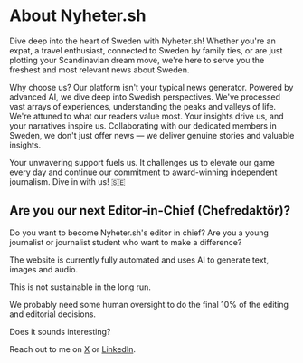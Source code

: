 
<MainContainer className="py-12 prose max-w-2xl">

# About Nyheter.sh

Dive deep into the heart of Sweden with Nyheter.sh! Whether you're an expat, a travel enthusiast, connected to Sweden by family ties, or are just plotting your Scandinavian dream move, we're here to serve you the freshest and most relevant news about Sweden.

Why choose us? Our platform isn't your typical news generator. Powered by advanced AI, we dive deep into Swedish perspectives. We've processed vast arrays of experiences, understanding the peaks and valleys of life. We're attuned to what our readers value most. Your insights drive us, and your narratives inspire us. Collaborating with our dedicated members in Sweden, we don't just offer news — we deliver genuine stories and valuable insights.

Your unwavering support fuels us. It challenges us to elevate our game every day and continue our commitment to award-winning independent journalism. Dive in with us! 🇸🇪

## Are you our next Editor-in-Chief (Chefredaktör)?

Do you want to become Nyheter.sh's editor in chief? Are you a young journalist or journalist student who want to make a difference?

The website is currently fully automated and uses AI to generate text, images and audio.

This is not sustainable in the long run.

We probably need some human oversight to do the final 10% of the editing and editorial decisions.

Does it sounds interesting?

Reach out to me on [X](https://x.com/elitasson) or [LinkedIn](https://www.linkedin.com/in/johan--eliasson/).

</MainContainer>
